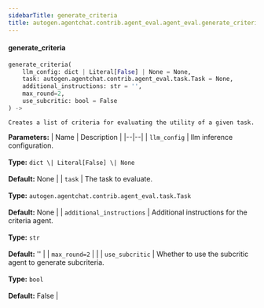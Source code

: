 ```yaml
---
sidebarTitle: generate_criteria
title: autogen.agentchat.contrib.agent_eval.agent_eval.generate_criteria
---
```


<code class="doc-symbol doc-symbol-heading doc-symbol-function"></code>
#### generate_criteria
<a href="#autogen.agentchat.contrib.agent_eval.agent_eval..generate_criteria" class="headerlink" title="Permanent link"></a>

```python
generate_criteria(
    llm_config: dict | Literal[False] | None = None,
    task: autogen.agentchat.contrib.agent_eval.task.Task = None,
    additional_instructions: str = '',
    max_round=2,
    use_subcritic: bool = False
) -> 
```

    Creates a list of criteria for evaluating the utility of a given task.

<b>Parameters:</b>
| Name | Description |
|--|--|
| `llm_config` | llm inference configuration.<br/><br/>**Type:** `dict \| Literal[False] \| None`<br/><br/>**Default:** None |
| `task` | The task to evaluate.<br/><br/>**Type:** `autogen.agentchat.contrib.agent_eval.task.Task`<br/><br/>**Default:** None |
| `additional_instructions` | Additional instructions for the criteria agent.<br/><br/>**Type:** `str`<br/><br/>**Default:** '' |
| `max_round=2` |  |
| `use_subcritic` | Whether to use the subcritic agent to generate subcriteria.<br/><br/>**Type:** `bool`<br/><br/>**Default:** False |

<br />